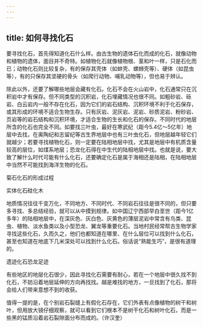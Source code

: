 ```yaml
---
---
---
```

title: 如何寻找化石
---




要寻找化石，首先得知道化石什么样。由古生物的遗体石化而成的化石，就像动物和植物的遗体，面目并不奇特。如植物化石就像植物根、茎和叶一样，只是石化而已；动物化石则比较复杂，有的保存其壳体（如蚌壳、螺蛳壳等）、硬体（如昆虫等），有的只保存其坚硬的骨头（如爬行动物、哺乳动物等），但也易于辨认。

除此以外，还要了解哪些地层会藏有化石。化石不会在火山岩中，化石通常只在沉积岩中才有保存。但不同类型的沉积岩，化石埋藏情况也很不同。如粗砂岩、砾岩、白云岩内一般不存在化石，因为它们的岩石结构、沉积环境不利于化石保存，或其形成的环境不适合生物生存。只有灰岩、泥灰岩、泥岩、砂质泥岩、粉砂岩、页岩等的岩石结构和沉积环境，才适合生物的生长和化石的保存。不同时代的地层所含的化石也完全不同。如要找三叶虫，最好在寒武纪（距今5.4亿～5亿年）地层中去找，在奥陶纪和志留纪等古生界地层中也有三叶虫化石，但地层越年轻它们就越少；若要寻找植物化石，则一定要在陆相地层中找，尤其是地层中有机质含量较高的层位，如煤系地层；恐龙化石得在中生代的陆相地层中找。也就是说，要大致了解什么时代可能有什么化石，还要确定化石是属于海相还是陆相，在陆相地层中当然不可能找到海洋生物的化石。

菊石化石的形成过程



实体化石硅化木



地质情况往往千变万化，不同地方、不同时代、不同岩石往往是很不同的，但只要多寻找、多总结经验，就可以从中摸到规律。如中国辽宁西部早白垩世（距今1亿多年）的陆相地层中，在深灰色、灰白色、灰黄色的薄层泥岩中常含有鸟类、昆虫、植物、淡水鱼类以及小型恐龙、翼龙等重要化石。当地村民经常帮古生物学家寻找这些化石，久而久之，他们也都知道在哪里、在什么层位可以找到什么化石，甚至也知道在地底下几米深处可以找到什么化石。俗话说“熟能生巧”，是很有道理的。

遗迹化石恐龙足迹



有些地区的地层化石很少，因此寻找化石需要有耐心，若在一个地层中很久找不到化石，不妨沿着地层延伸的方向再找找。越是难找的地方，一旦找到了化石，那将会给人们带来意想不到的收获。

值得一提的是，在个别岩石裂缝上有假化石存在，它们外表有点像植物的树干和树叶，但用放大镜仔细观察，就可以看到它们根本不是树干化石和树叶化石，而是一些黑的锰质沿着岩石裂隙面分布而成的。（许汉奎）